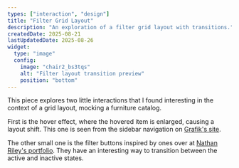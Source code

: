 ```yaml
---
types: ["interaction", "design"]
title: "Filter Grid Layout"
description: "An exploration of a filter grid layout with transitions."
createdDate: 2025-08-21
lastUpdatedDate: 2025-08-26
widget:
  type: "image"
  config:
    image: "chair2_bs3tqs"
    alt: "Filter layout transition preview"
    position: "bottom"
---
```


This piece explores two little interactions that I found interesting in the context of a grid layout, mocking a furniture catalog.

First is the hover effect, where the hovered item is enlarged, causing a layout shift. This one is seen from the sidebar navigation on [Grafik's site](https://grafik.co.nz/project/tom-gould/).

The other small one is the filter buttons inspired by ones over at [Nathan Riley's portfolio](https://www.nrly.co/). They have an interesting way to transition between the active and inactive states.
